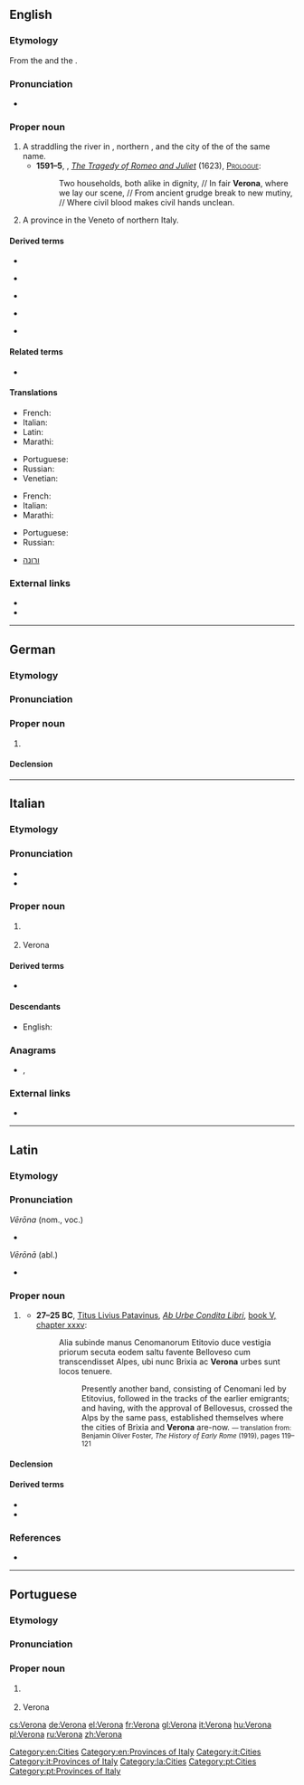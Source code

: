 {{also|Veròna}}
==English==

===Etymology===
From the {{etyl|it|en}} {{term|Verona|lang=it}} and the {{etyl|la|en}} {{term|Vērōna|lang=la}}.

===Pronunciation===
* {{a|RP}} {{IPA|/vɪˈɹəʊnə/|lang=en}}

===Proper noun===
{{en-proper noun}}

# A {{l/en|city}} straddling the river {{l/en|Adige}} in {{l/en|Veneto}}, northern {{l/en|Italy}}, and the {{l/en|capital}} city of the {{l/en|province}} of the same name.
#* '''1591–5''', {{w|William Shakespeare}}, ''[[w:Romeo and Juliet|The Tragedy of Romeo and Juliet]]'' (1623), [[s:The Tragedy of Romeo and Juliet#PROLOGUE|<span style="font-variant:small-caps">Prologue</span>]]:
#*: Two households, both alike in dignity, // In fair '''Verona''', where we lay our scene, // From ancient grudge break to new mutiny, // Where civil blood makes civil hands unclean.
# A province in the Veneto {{l/en|region}} of northern Italy.

====Derived terms====
{{top5}}
* {{l/en|Verona brown}}
{{mid5}}
* {{l/en|Verona earth}}
{{mid5}}
* {{l/en|Verona green}}
{{mid5}}
* {{l/en|Verona serge}}
{{mid5}}
* {{l/en|Veronian}}
{{bottom}}

====Related terms====
* {{l/en|Veronese}}

====Translations====
{{trans-top|city straddling the river Adige in Veneto, northern Italy}}
* French: {{t+|fr|Vérone}}
* Italian: {{t+|it|Verona|f}}
* Latin: {{t|la|Vērōna|f}}
* Marathi: {{t|mr|वेरोना|tr=veronā|sc=Deva}}
{{trans-mid}}
* Portuguese: {{t|pt|Verona|f}}
* Russian: {{t+|ru|Верона|f|tr=Veróna}}
* Venetian: {{t|vec|Veròna}}
{{trans-bottom}}

{{trans-top|province in the Veneto region of northern Italy}}
* French: {{t+|fr|Vérone}}
* Italian: {{t+|it|Verona|f}}
* Marathi: {{t|mr|वेरोना|tr=veronā|sc=Deva}}
{{trans-mid}}
* Portuguese: {{t|pt|Verona|f}}
* Russian: {{t+|ru|Верона|f|tr=Veróna}}
{{trans-bottom}}

{{checktrans-top}}
* {{ttbc|he}} [[ורונה]]
{{trans-bottom}}

[[Category:en:Cities]]
[[Category:en:Provinces of Italy]]

===External links===
* {{pedia|2=Verona (city)}}
* {{pedia|Province of Verona|Verona (province)}}

----

==German==

===Etymology===
{{contraction of|Veronika|lang=de}}

===Pronunciation===
{{rfp|lang=de}}

===Proper noun===
{{head|de|proper noun|g=f}}

# {{given name|female|lang=de}}

====Declension====
{{rfinfl|de|proper noun}}

----

==Italian==

===Etymology===
{{rfe|lang=it|From the {{etyl|la|it}} {{term|Vērōna|lang=la}}?}}

===Pronunciation===
* {{IPA|/veˈroːna/|lang=it}}
* {{audio|It-Verona.ogg|Audio}}

===Proper noun===
{{it-proper noun|g=f}}

# {{l/en|Verona}} {{gloss|city|lang=it}}
# Verona {{gloss|province|lang=it}}

====Derived terms====
* {{l/it|veronese}}

====Descendants====
* English: {{l/en|Verona}}

===Anagrams===
* {{l/it|averno}}, {{l/it|Averno}}

===External links===
* {{pedia|lang=it}}

[[Category:it:Cities]]
[[Category:it:Provinces of Italy]]

----

==Latin==

===Etymology===
{{rfe|lang=la}}

===Pronunciation===
; ''Vērōna'' (nom., voc.)
* {{a|Classical}} {{IPA|/weːˈroː.na/|lang=la}}
; ''Vērōnā'' (abl.)
* {{a|Classical}} {{IPA|/weːˈroː.naː/|lang=la}}

===Proper noun===
{{la-proper noun|Vērōna||Vērōnae|f|first}}

# {{l/en|Verona}} {{gloss|a city in {{l/en|Transpadane Gaul}}, the birthplace of the poet {{w|Catullus}} and of {{w|Pliny the Elder}}|lang=la}}
#* '''27–25 BC''', [[w:Livy|Titus Livius Patavinus]], ''[[w:Ab urbe condita libri|Ab Urbe Condita Libri]]'', [http://www.perseus.tufts.edu/hopper/text?doc=Liv.+5+35&fromdoc=Perseus%3Atext%3A1999.02.0202 book V, chapter xxxv]:
#*: Alia subinde manus Cenomanorum<!-- Cenomanorum Glareanus: germanorum ω. --> Etitovio duce vestigia priorum secuta eodem saltu<!-- A.U.C. 363 --> favente Belloveso cum transcendisset Alpes, ubi nunc Brixia ac '''Verona''' urbes sunt locos tenuere.
#*:: Presently another band, consisting of Cenomani led by Etitovius, followed in the tracks of the earlier emigrants; and having, with the<!-- 391 B.C. --> approval of Bellovesus, crossed the Alps by the same pass, established themselves where the cities of Brixia and '''Verona''' are-now. <small>― translation from: Benjamin Oliver Foster, ''The History of Early Rome'' (1919), pages 119–121</small>

====Declension====
{{la-decl-1st-loc|num=sg|Vērōn}}

====Derived terms====
* {{l|la|Vērōnensis}}
* {{l|la|Vērōnenses}}

===References===
* {{R:L&S|Vērōna}}

[[Category:la:Cities]]

----

==Portuguese==

===Etymology===
{{rfe|lang=pt}}

===Pronunciation===
{{rfp|lang=pt}}

===Proper noun===
{{pt-proper noun|f}}

# {{l/en|Verona}} {{gloss|city on the Adige and capital city of the province of the same name}}
# Verona {{gloss|province of Italy|lang=pt}}

[[Category:pt:Cities]]
[[Category:pt:Provinces of Italy]]

[[cs:Verona]]
[[de:Verona]]
[[el:Verona]]
[[fr:Verona]]
[[gl:Verona]]
[[it:Verona]]
[[hu:Verona]]
[[pl:Verona]]
[[ru:Verona]]
[[zh:Verona]]